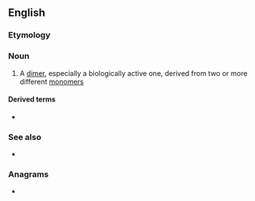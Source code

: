 ==English==

===Etymology===
{{prefix|en|hetero|dimer}}

===Noun===
{{en-noun}}

# {{lb|en|chemistry|biochemistry}} A [[dimer]], especially a biologically active one, derived from two or more different [[monomer]]s

====Derived terms====
* {{l|en|heterodimeric}}

===See also===
* {{l|en|homodimer}}

===Anagrams===
* {{anagrams|en|diheteromer}}